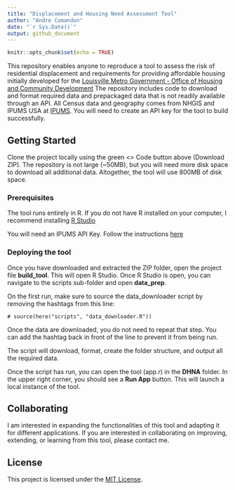 ```yaml
---
title: "Displacement and Housing Need Assessment Tool"
author: "Andre Comandon"
date: "`r Sys.Date()`"
output: github_document
---
```


```r
knitr::opts_chunk$set(echo = TRUE)
```

This repository enables anyone to reproduce a tool to assess the risk of 
residential displacement and requirements for providing affordable housing
initially developed for the 
[Louisville Metro Government - Office of Housing and Community Development](https://louisvilleky.gov/government/community-development/office-housing-and-community-development)
The repository includes code to download and format required data and 
prepackaged data that is not readily available through an API. All Census
data and geography comes from NHGIS and IPUMS USA at 
[IPUMS](https://www.ipums.org/). You will need to create an API key for the
tool to build successfully. 

## Getting Started

Clone the project locally using the green <> Code button above (Download ZIP).
The repository is not large (~50MB), but you will need more disk space to 
download all additional data. Altogether, the tool will use 800MB of disk space.

### Prerequisites

The tool runs entirely in R. If you do not have R installed on your computer,
I recommend installing [R Studio](https://posit.co/download/rstudio-desktop/)

You will need an IPUMS API Key. 
Follow the instructions [here](https://cran.r-project.org/web/packages/ipumsr/vignettes/ipums-api.html)

### Deploying the tool

Once you have downloaded and extracted the ZIP folder, open the project file
**build_tool**. This will open R Studio. Once R Studio is open, you can navigate
to the scripts sub-folder and open **data_prep**. 

On the first run, make sure to source the data_downloader script by removing the 
hashtags from this line: 

```source
# source(here("scripts", "data_downloader.R"))
```

Once the data are downloaded, you do not need to repeat that step. You can add
the hashtag back in front of the line to prevent it from being run.

The script will download, format, create the folder structure, and output all
the required data. 

Once the script has run, you can open the tool (app.r) in the **DHNA** folder.
In the upper right corner, you should see a **Run App** button. This will launch
a local instance of the tool.

## Collaborating

I am interested in expanding the functionalities of this tool and adapting it
for different applications. If you are interested in collaborating on improving,
extending, or learning from this tool, please contact me. 

## License

This project is licensed under the [MIT License](LICENSE.md).

